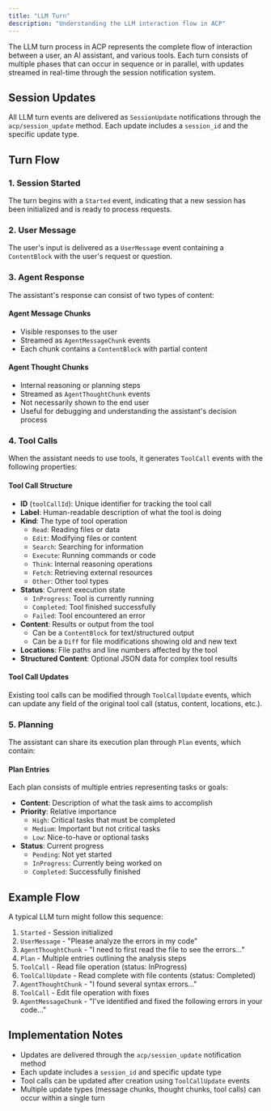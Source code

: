 ```yaml
---
title: "LLM Turn"
description: "Understanding the LLM interaction flow in ACP"
---
```


The LLM turn process in ACP represents the complete flow of interaction between a user, an AI assistant, and various tools. Each turn consists of multiple phases that can occur in sequence or in parallel, with updates streamed in real-time through the session notification system.

## Session Updates

All LLM turn events are delivered as `SessionUpdate` notifications through the `acp/session_update` method. Each update includes a `session_id` and the specific update type.

## Turn Flow

### 1. Session Started

The turn begins with a `Started` event, indicating that a new session has been initialized and is ready to process requests.

### 2. User Message

The user's input is delivered as a `UserMessage` event containing a `ContentBlock` with the user's request or question.

### 3. Agent Response

The assistant's response can consist of two types of content:

#### Agent Message Chunks
- Visible responses to the user
- Streamed as `AgentMessageChunk` events
- Each chunk contains a `ContentBlock` with partial content

#### Agent Thought Chunks
- Internal reasoning or planning steps
- Streamed as `AgentThoughtChunk` events
- Not necessarily shown to the end user
- Useful for debugging and understanding the assistant's decision process

### 4. Tool Calls

When the assistant needs to use tools, it generates `ToolCall` events with the following properties:

#### Tool Call Structure
- **ID** (`toolCallId`): Unique identifier for tracking the tool call
- **Label**: Human-readable description of what the tool is doing
- **Kind**: The type of tool operation
  - `Read`: Reading files or data
  - `Edit`: Modifying files or content
  - `Search`: Searching for information
  - `Execute`: Running commands or code
  - `Think`: Internal reasoning operations
  - `Fetch`: Retrieving external resources
  - `Other`: Other tool types
- **Status**: Current execution state
  - `InProgress`: Tool is currently running
  - `Completed`: Tool finished successfully
  - `Failed`: Tool encountered an error
- **Content**: Results or output from the tool
  - Can be a `ContentBlock` for text/structured output
  - Can be a `Diff` for file modifications showing old and new text
- **Locations**: File paths and line numbers affected by the tool
- **Structured Content**: Optional JSON data for complex tool results

#### Tool Call Updates
Existing tool calls can be modified through `ToolCallUpdate` events, which can update any field of the original tool call (status, content, locations, etc.).

### 5. Planning

The assistant can share its execution plan through `Plan` events, which contain:

#### Plan Entries
Each plan consists of multiple entries representing tasks or goals:
- **Content**: Description of what the task aims to accomplish
- **Priority**: Relative importance
  - `High`: Critical tasks that must be completed
  - `Medium`: Important but not critical tasks
  - `Low`: Nice-to-have or optional tasks
- **Status**: Current progress
  - `Pending`: Not yet started
  - `InProgress`: Currently being worked on
  - `Completed`: Successfully finished

## Example Flow

A typical LLM turn might follow this sequence:

1. `Started` - Session initialized
2. `UserMessage` - "Please analyze the errors in my code"
3. `AgentThoughtChunk` - "I need to first read the file to see the errors..."
4. `Plan` - Multiple entries outlining the analysis steps
5. `ToolCall` - Read file operation (status: InProgress)
6. `ToolCallUpdate` - Read complete with file contents (status: Completed)
7. `AgentThoughtChunk` - "I found several syntax errors..."
8. `ToolCall` - Edit file operation with fixes
9. `AgentMessageChunk` - "I've identified and fixed the following errors in your code..."

## Implementation Notes

- Updates are delivered through the `acp/session_update` notification method
- Each update includes a `session_id` and specific update type
- Tool calls can be updated after creation using `ToolCallUpdate` events
- Multiple update types (message chunks, thought chunks, tool calls) can occur within a single turn

